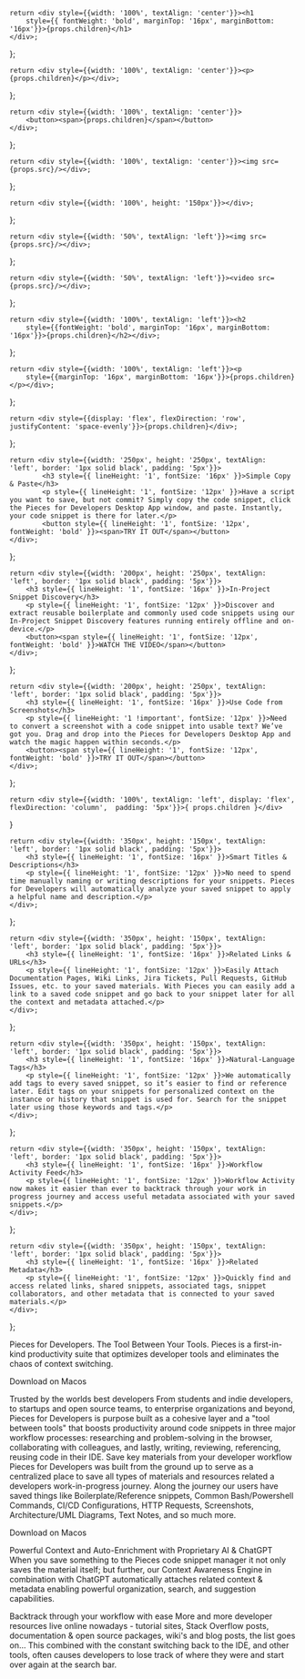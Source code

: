 <!-- Hero Custom Elements -->
    return <div style={{width: '100%', textAlign: 'center'}}><h1
        style={{ fontWeight: 'bold', marginTop: '16px', marginBottom: '16px'}}>{props.children}</h1>
    </div>;
};

    return <div style={{width: '100%', textAlign: 'center'}}><p>{props.children}</p></div>;
};

    return <div style={{width: '100%', textAlign: 'center'}}>
        <button><span>{props.children}</span></button>
    </div>;
};

    return <div style={{width: '100%', textAlign: 'center'}}><img src={props.src}/></div>;
};

<!-- Body Elements -->
    return <div style={{width: '100%', height: '150px'}}></div>;
};

    return <div style={{width: '50%', textAlign: 'left'}}><img src={props.src}/></div>;
};

    return <div style={{width: '50%', textAlign: 'left'}}><video src={props.src}/></div>;
};


    return <div style={{width: '100%', textAlign: 'left'}}><h2
        style={{fontWeight: 'bold', marginTop: '16px', marginBottom: '16px'}}>{props.children}</h2></div>;
};

    return <div style={{width: '100%', textAlign: 'left'}}><p
        style={{marginTop: '16px', marginBottom: '16px'}}>{props.children}</p></div>;
};

    return <div style={{display: 'flex', flexDirection: 'row', justifyContent: 'space-evenly'}}>{props.children}</div>;
};

    return <div style={{width: '250px', height: '250px', textAlign: 'left', border: '1px solid black', padding: '5px'}}>
            <h3 style={{ lineHeight: '1', fontSize: '16px' }}>Simple Copy & Paste</h3>
            <p style={{ lineHeight: '1', fontSize: '12px' }}>Have a script you want to save, but not commit? Simply copy the code snippet, click the Pieces for Developers Desktop App window, and paste. Instantly, your code snippet is there for later.</p>
            <button style={{ lineHeight: '1', fontSize: '12px', fontWeight: 'bold' }}><span>TRY IT OUT</span></button>
    </div>;
};

    return <div style={{width: '200px', height: '250px', textAlign: 'left', border: '1px solid black', padding: '5px'}}>
        <h3 style={{ lineHeight: '1', fontSize: '16px' }}>In-Project Snippet Discovery</h3>
        <p style={{ lineHeight: '1', fontSize: '12px' }}>Discover and extract reusable boilerplate and commonly used code snippets using our In-Project Snippet Discovery features running entirely offline and on-device.</p>
        <button><span style={{ lineHeight: '1', fontSize: '12px', fontWeight: 'bold' }}>WATCH THE VIDEO</span></button>
    </div>;
};

    return <div style={{width: '200px', height: '250px', textAlign: 'left', border: '1px solid black', padding: '5px'}}>
        <h3 style={{ lineHeight: '1', fontSize: '16px' }}>Use Code from Screenshots</h3>
        <p style={{ lineHeight: '1 !important', fontSize: '12px' }}>Need to convert a screenshot with a code snippet into usable text? We’ve got you. Drag and drop into the Pieces for Developers Desktop App and watch the magic happen within seconds.</p>
        <button><span style={{ lineHeight: '1', fontSize: '12px', fontWeight: 'bold' }}>TRY IT OUT</span></button>
    </div>;
};

    return <div style={{width: '100%', textAlign: 'left', display: 'flex', flexDirection: 'column',  padding: '5px'}}>{ props.children }</div>
}

    return <div style={{width: '350px', height: '150px', textAlign: 'left', border: '1px solid black', padding: '5px'}}>
        <h3 style={{ lineHeight: '1', fontSize: '16px' }}>Smart Titles & Descriptions</h3>
        <p style={{ lineHeight: '1', fontSize: '12px' }}>No need to spend time manually naming or writing descriptions for your snippets. Pieces for Developers will automatically analyze your saved snippet to apply a helpful name and description.</p>
    </div>;
};

    return <div style={{width: '350px', height: '150px', textAlign: 'left', border: '1px solid black', padding: '5px'}}>
        <h3 style={{ lineHeight: '1', fontSize: '16px' }}>Related Links & URLs</h3>
        <p style={{ lineHeight: '1', fontSize: '12px' }}>Easily Attach Documentation Pages, Wiki Links, Jira Tickets, Pull Requests, GitHub Issues, etc. to your saved materials. With Pieces you can easily add a link to a saved code snippet and go back to your snippet later for all the context and metadata attached.</p>
    </div>;
};

    return <div style={{width: '350px', height: '150px', textAlign: 'left', border: '1px solid black', padding: '5px'}}>
        <h3 style={{ lineHeight: '1', fontSize: '16px' }}>Natural-Language Tags</h3>
        <p style={{ lineHeight: '1', fontSize: '12px' }}>We automatically add tags to every saved snippet, so it’s easier to find or reference later. Edit tags on your snippets for personalized context on the instance or history that snippet is used for. Search for the snippet later using those keywords and tags.</p>
    </div>;
};

    return <div style={{width: '350px', height: '150px', textAlign: 'left', border: '1px solid black', padding: '5px'}}>
        <h3 style={{ lineHeight: '1', fontSize: '16px' }}>Workflow Activity Feed</h3>
        <p style={{ lineHeight: '1', fontSize: '12px' }}>Workflow Activity now makes it easier than ever to backtrack through your work in progress journey and access useful metadata associated with your saved snippets.</p>
    </div>;
};

    return <div style={{width: '350px', height: '150px', textAlign: 'left', border: '1px solid black', padding: '5px'}}>
        <h3 style={{ lineHeight: '1', fontSize: '16px' }}>Related Metadata</h3>
        <p style={{ lineHeight: '1', fontSize: '12px' }}>Quickly find and access related links, shared snippets, associated tags, snippet collaborators, and other metadata that is connected to your saved materials.</p>
    </div>;
};

<HeroOpening>Pieces for Developers.</HeroOpening>
<HeroOpening>The Tool Between Your Tools.</HeroOpening>
<HeroSubtitle>Pieces is a first-in-kind productivity suite that optimizes developer tools and eliminates
    the chaos of context switching.</HeroSubtitle>

<HeroButton>Download on Macos</HeroButton>
<HeroImage src="https://pieces.app/img/MACOS_HERO.png"></HeroImage>

<Spacer></Spacer>

<BodyImage src="/assets/dev-icons.png"></BodyImage>
<BodyH2>Trusted by the worlds best developers</BodyH2>
<BodyP>From students and indie developers, to startups and open source teams, to enterprise organizations and beyond,
    Pieces for Developers is purpose built as a cohesive layer and a "tool between tools" that boosts productivity
    around code snippets in three major workflow processes: researching and problem-solving in the browser,
    collaborating with colleagues, and lastly, writing, reviewing, referencing, reusing code in their IDE.</BodyP>
<Spacer></Spacer>
<BodyH2>Save key materials from your developer workflow</BodyH2>
<BodyP>Pieces for Developers was built from the ground up to serve as a centralized place to save all types of materials
    and resources related a developers work-in-progress journey.</BodyP>
<BodyP>Along the journey our users have saved things like Boilerplate/Reference snippets, Common Bash/Powershell
    Commands, CI/CD Configurations, HTTP Requests, Screenshots, Architecture/UML Diagrams, Text Notes, and so much
    more.</BodyP>

<FlexRow>
    <ButtonCard1></ButtonCard1>
    <ButtonCard2></ButtonCard2>
    <ButtonCard3></ButtonCard3>
</FlexRow>

<HeroButton>Download on Macos</HeroButton>
<Spacer></Spacer>

<BodyH2>Powerful Context and Auto-Enrichment with Proprietary AI & ChatGPT</BodyH2>
<BodyP>When you save something to the Pieces code snippet manager it not only saves the material itself; but further, our Context Awareness Engine in combination with ChatGPT automatically attaches related context & metadata enabling powerful organization, search, and suggestion capabilities.</BodyP>
<FlexRow>
    <FlexColumn>
        <Card1></Card1>
        <Card2></Card2>
        <Card3></Card3>
    </FlexColumn>
    <BodyVideo src='https://pieces.app/vid/ENRICHMENT_MACOS.mp4'></BodyVideo>
</FlexRow>

<Spacer></Spacer>

<BodyH2>Backtrack through your workflow with ease</BodyH2>
<BodyP>More and more developer resources live online nowadays - tutorial sites, Stack Overflow posts, documentation & open source packages, wiki's and blog posts, the list goes on...</BodyP>
<BodyP>This combined with the constant switching back to the IDE, and other tools, often causes developers to lose track of where they were and start over again at the search bar.</BodyP>
<FlexRow>
    <BodyVideo src='https://pieces.app/vid/ACTIVITY_MACOS.mp4'></BodyVideo>
    <FlexColumn>
        <MicroCards1></MicroCards1>
        <MicroCards2></MicroCards2>
    </FlexColumn>
</FlexRow>
